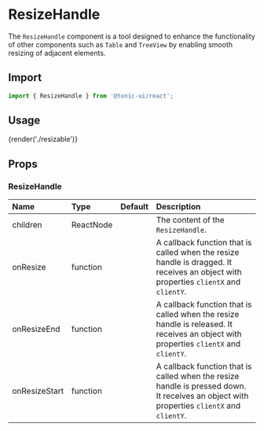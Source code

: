 # ResizeHandle

The `ResizeHandle` component is a tool designed to enhance the functionality of other components such as `Table` and `TreeView` by enabling smooth resizing of adjacent elements.

## Import

```js
import { ResizeHandle } from '@tonic-ui/react';
```

## Usage

{render('./resizable')}

## Props

### ResizeHandle

| Name | Type | Default | Description |
| :--- | :--- | :------ | :---------- |
| children | ReactNode | | The content of the `ResizeHandle`. |
| onResize | function | | A callback function that is called when the resize handle is dragged. It receives an object with properties `clientX` and `clientY`. |
| onResizeEnd | function | | A callback function that is called when the resize handle is released. It receives an object with properties `clientX` and `clientY`. |
| onResizeStart | function | | A callback function that is called when the resize handle is pressed down. It receives an object with properties `clientX` and `clientY`. |
